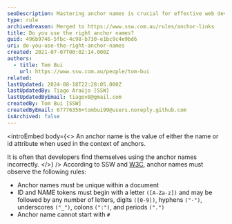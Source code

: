 ```yaml
---
seoDescription: Mastering anchor names is crucial for effective web development. Follow W3C guidelines and ensure unique, letter-started, and correctly formatted anchor names to avoid common mistakes.
type: rule
archivedreason: Merged to https://www.ssw.com.au/rules/anchor-links
title: Do you use the right anchor names?
guid: 496b9746-5fbc-4c98-b730-e1bc9c4e9bd6
uri: do-you-use-the-right-anchor-names
created: 2021-07-07T00:02:14.000Z
authors:
  - title: Tom Bui
    url: https://www.ssw.com.au/people/tom-bui
related:
lastUpdated: 2024-08-18T22:28:05.000Z
lastUpdatedBy: Tiago Araújo [SSW]
lastUpdatedByEmail: tiagov8@gmail.com
createdBy: Tom Bui [SSW]
createdByEmail: 67776356+tombui99@users.noreply.github.com
isArchived: false
---
```


<introEmbed
  body={<>
An anchor name is the value of either the name or id attribute when used in the context of anchors.

It is often that developers find themselves using the anchor names incorrectly.
  </>}
/>
According to SSW and [W3C](https://www.w3.org/TR/REC-html40/struct/links.html), anchor names must observe the following rules:

* Anchor names must be unique within a document
* ID and NAME tokens must begin with a letter `([A-Za-z])` and may be followed by any number of letters, digits `([0-9])`, hyphens `("-")`, underscores `("_")`, colons `(":")`, and periods `(".")`
* Anchor name cannot start with `#`
